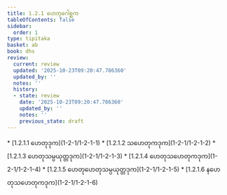 ```yaml
---
title: 1.2.1 ဟေတုဂေါစ္ဆက
tableOfContents: false
sidebar:
  order: 1
type: tipitaka
basket: ab
book: dhs
review:
  current: review
  updated: '2025-10-23T09:20:47.786360'
  updated_by: ''
  notes: ''
  history:
  - state: review
    date: '2025-10-23T09:20:47.786360'
    updated_by: ''
    notes: ''
    previous_state: draft
---
```



<ReviewStatus review={frontmatter.review} showDetails={true} />

<HypothesisAnnotation frontmatter={frontmatter} />

<DynamicBreadcrumb />



<TableOfContents book="dhs" section="1.2.1">
* [1.2.1.1 ဟေတုဒုက](1-2-1/1-2-1-1)
* [1.2.1.2 သဟေတုကဒုက](1-2-1/1-2-1-2)
* [1.2.1.3 ဟေတုသမ္ပယုတ္တဒုက](1-2-1/1-2-1-3)
* [1.2.1.4 ဟေတုသဟေတုကဒုက](1-2-1/1-2-1-4)
* [1.2.1.5 ဟေတုဟေတုသမ္ပယုတ္တဒုက](1-2-1/1-2-1-5)
* [1.2.1.6 နဟေတုသဟေတုကဒုက](1-2-1/1-2-1-6)
</TableOfContents>